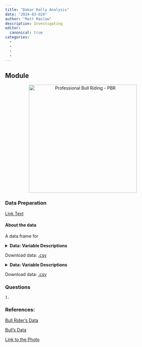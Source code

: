```yaml
---
title: "Dakar Rally Analysis"
date: "2024-03-028"
author: "Matt Maslow"
description: Investigating 
editor: 
  canonical: true
categories:
  - 
  - 
  - 
  - 
---
```



## Module

<div style="text-align:center;">
  <img src="bullRider.jpg" alt="Professional Bull Riding - PBR" width="350"/>
</div>

### Data Preparation

[Link Text](Webscrap_Cleaning_Data.qmd)


#### About the data

A data frame for 


<details>

<summary><b> Data: Variable Descriptions</b></summary>

| **Variable**        | **Description**                                                          |
|---------------------|--------------------------------------------------------------------------|



</details>
Download data: [.csv](.csv)



<details>

<summary><b> Data: Variable Descriptions</b></summary>

| **Variable**           | **Description**                                            |
|------------------------|------------------------------------------------------------|



</details>
Download data: [.csv](.csv)


### Questions

`1.`



### References:

<a href=" " target="_blank">Bull Rider's Data</a>

<a href=" " target="_blank">Bull's Data</a>

[Link to the Photo](https://www.quora.com/Why-are-the-bulls-so-pissed-in-PBR-and-other-bull-riding-competitions-Is-it-instinct-that-makes-them-buck-off-the-rider-then-run-back-into-the-pen-or-do-they-train-them-to-act-like-this)
